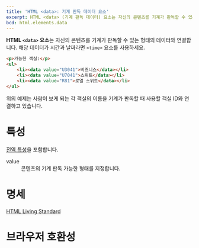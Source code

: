 ```yaml
---
title: 'HTML <data>: 기계 판독 데이터 요소'
excerpt: HTML <data> (기계 판독 데이터) 요소는 자신의 콘텐츠를 기계가 판독할 수 있는 형태의 데이터와 연결합니다.
bcd: html.elements.data
---
```


**HTML `<data>` 요소**는 자신의 콘텐츠를 기계가 판독할 수 있는 형태의 데이터와 연결합니다. 해당 데이터가 시간과 날짜라면 `<time>` 요소를 사용하세요.

<HTMLDemo height={120}>

```html
<p>가능한 객실:</p>
<ul>
    <li><data value="U3041">비즈니스</data></li>
    <li><data value="U7041">스위트</data></li>
    <li><data value="R81">로열 스위트</data></li>
</ul>
```

</HTMLDemo>

위의 예제는 사람이 보게 되는 각 객실의 이름을 기계가 판독할 때 사용할 객실 ID와 연결하고 있습니다.

# 특성

[전역 특성](/docs/Web/HTML/Global_attributes)을 포함합니다.

<dl>
  <Term>value</Term>
  <dd>콘텐츠의 기계 판독 가능한 형태를 지정합니다.</dd>
</dl>

# 명세

[HTML Living Standard](https://html.spec.whatwg.org/multipage/semantics.html#the-data-element)

# 브라우저 호환성

<BrowserCompat data={bcd} />
